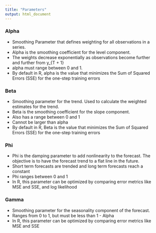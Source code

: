 ---
title: "Parameters"
output: html_document
---


### Alpha 


* Smoothing Parameter that defines weighting for all observations in a series.
* Alpha is the smoothing coefficient for the level component.
* The weights decrease exponentially as observations become further and further from y_{T + 1}
* alpha must range between 0 and 1. 
* By default in R, alpha is the value that minimizes the Sum of Squared Errors (SSE) for the one-step training errors

### Beta 


* Smoothing parameter for the trend. Used to calculate the weighted estimates for the trend.
* Beta is the smoothing coefficient for the slope component.
* Also has a range between 0 and 1
* Cannot be larger than alpha
* By default in R, Beta is the value that minimizes the Sum of Squared Errors (SSE) for the one-step training errors



### Phi

* Phi is the damping parameter to add nonlinearity to the forecast. The objective is to have the forecast trend to a flat line in the future.
* Short term forecasts are trended and long term forecasts reach a constant
* Phi ranges between 0 and 1
* In R, this parameter can be optimized by comparing error metrics like MSE and SSE, and log likelihood

### Gamma

* Smoothing parameter for the seasonality component of the forecast.
* Ranges from 0 to 1, but must be less than 1 - Alpha
* In R, this parameter can be optimized by comparing error metrics like MSE and SSE